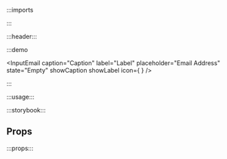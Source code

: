 :::imports


:::

:::header:::

:::demo

<InputEmail
  caption="Caption"
  label="Label"
  placeholder="Email Address"
  state="Empty"
  showCaption
  showLabel
  icon={
    <Icon
      name="ph:envelope"
    />
  }
/>

:::

:::usage:::

:::storybook:::

## Props

:::props:::
